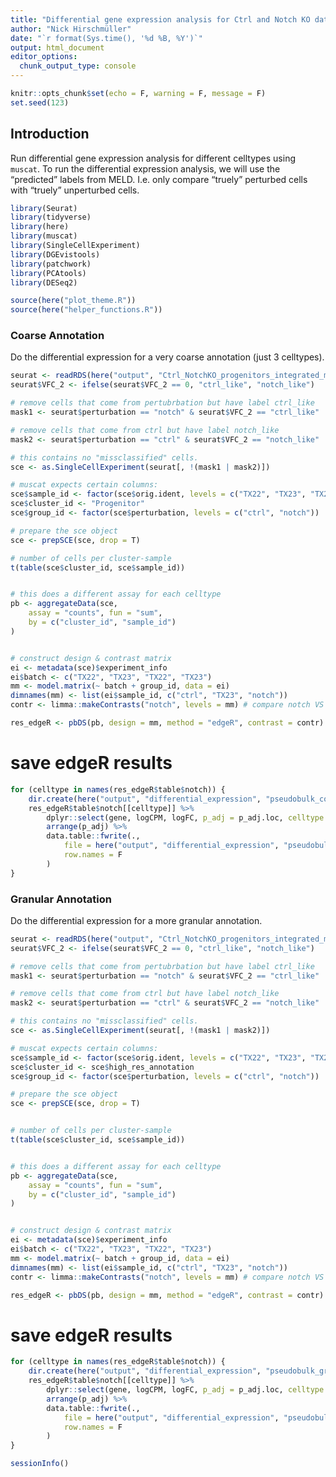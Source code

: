 ```yaml
---
title: "Differential gene expression analysis for Ctrl and Notch KO data"
author: "Nick Hirschmüller"
date: "`r format(Sys.time(), '%d %B, %Y')`"
output: html_document
editor_options: 
  chunk_output_type: console
---
```


```r
knitr::opts_chunk$set(echo = F, warning = F, message = F)
set.seed(123)
```


## Introduction
Run differential gene expression analysis for different celltypes using `muscat`. 
To run the differential expression analysis, we will use the "predicted" labels from MELD. I.e. only compare "truely" perturbed cells with "truely" unperturbed cells.


```r
library(Seurat)
library(tidyverse)
library(here)
library(muscat)
library(SingleCellExperiment)
library(DGEvistools)
library(patchwork)
library(PCAtools)
library(DESeq2)

source(here("plot_theme.R"))
source(here("helper_functions.R"))
```


### Coarse Annotation
Do the differential expression for a very coarse annotation (just 3 celltypes).

```r
seurat <- readRDS(here("output", "Ctrl_NotchKO_progenitors_integrated_meld.rds"))
seurat$VFC_2 <- ifelse(seurat$VFC_2 == 0, "ctrl_like", "notch_like")

# remove cells that come from pertubrbation but have label ctrl_like
mask1 <- seurat$perturbation == "notch" & seurat$VFC_2 == "ctrl_like"

# remove cells that come from ctrl but have label notch_like
mask2 <- seurat$perturbation == "ctrl" & seurat$VFC_2 == "notch_like"

# this contains no "missclassified" cells.
sce <- as.SingleCellExperiment(seurat[, !(mask1 | mask2)])

# muscat expects certain columns:
sce$sample_id <- factor(sce$orig.ident, levels = c("TX22", "TX23", "TX22_N", "TX23_N"))
sce$cluster_id <- "Progenitor"
sce$group_id <- factor(sce$perturbation, levels = c("ctrl", "notch"))

# prepare the sce object
sce <- prepSCE(sce, drop = T)

# number of cells per cluster-sample
t(table(sce$cluster_id, sce$sample_id))


# this does a different assay for each celltype
pb <- aggregateData(sce,
    assay = "counts", fun = "sum",
    by = c("cluster_id", "sample_id")
)


# construct design & contrast matrix
ei <- metadata(sce)$experiment_info
ei$batch <- c("TX22", "TX23", "TX22", "TX23")
mm <- model.matrix(~ batch + group_id, data = ei)
dimnames(mm) <- list(ei$sample_id, c("ctrl", "TX23", "notch"))
contr <- limma::makeContrasts("notch", levels = mm) # compare notch VS ctrl

res_edgeR <- pbDS(pb, design = mm, method = "edgeR", contrast = contr)
```

# save edgeR results
```r
for (celltype in names(res_edgeR$table$notch)) {
    dir.create(here("output", "differential_expression", "pseudobulk_coarse_meld", celltype), showWarnings = F, recursive = T)
    res_edgeR$table$notch[[celltype]] %>%
        dplyr::select(gene, logCPM, logFC, p_adj = p_adj.loc, celltype = cluster_id) %>%
        arrange(p_adj) %>%
        data.table::fwrite(.,
            file = here("output", "differential_expression", "pseudobulk_coarse_meld", celltype, "edgeR_diff_expr.tsv"), sep = "\t",
            row.names = F
        )
}
```

### Granular Annotation
Do the differential expression for a more granular annotation.

```r
seurat <- readRDS(here("output", "Ctrl_NotchKO_progenitors_integrated_meld.rds"))
seurat$VFC_2 <- ifelse(seurat$VFC_2 == 0, "ctrl_like", "notch_like")

# remove cells that come from pertubrbation but have label ctrl_like
mask1 <- seurat$perturbation == "notch" & seurat$VFC_2 == "ctrl_like"

# remove cells that come from ctrl but have label notch_like
mask2 <- seurat$perturbation == "ctrl" & seurat$VFC_2 == "notch_like"

# this contains no "missclassified" cells.
sce <- as.SingleCellExperiment(seurat[, !(mask1 | mask2)])

# muscat expects certain columns:
sce$sample_id <- factor(sce$orig.ident, levels = c("TX22", "TX23", "TX22_N", "TX23_N"))
sce$cluster_id <- sce$high_res_annotation
sce$group_id <- factor(sce$perturbation, levels = c("ctrl", "notch"))

# prepare the sce object
sce <- prepSCE(sce, drop = T)


# number of cells per cluster-sample
t(table(sce$cluster_id, sce$sample_id))


# this does a different assay for each celltype
pb <- aggregateData(sce,
    assay = "counts", fun = "sum",
    by = c("cluster_id", "sample_id")
)


# construct design & contrast matrix
ei <- metadata(sce)$experiment_info
ei$batch <- c("TX22", "TX23", "TX22", "TX23")
mm <- model.matrix(~ batch + group_id, data = ei)
dimnames(mm) <- list(ei$sample_id, c("ctrl", "TX23", "notch"))
contr <- limma::makeContrasts("notch", levels = mm) # compare notch VS ctrl

res_edgeR <- pbDS(pb, design = mm, method = "edgeR", contrast = contr)
```

# save edgeR results
```r
for (celltype in names(res_edgeR$table$notch)) {
    dir.create(here("output", "differential_expression", "pseudobulk_granular_meld", celltype), showWarnings = F, recursive = T)
    res_edgeR$table$notch[[celltype]] %>%
        dplyr::select(gene, logCPM, logFC, p_adj = p_adj.loc, celltype = cluster_id) %>%
        arrange(p_adj) %>%
        data.table::fwrite(.,
            file = here("output", "differential_expression", "pseudobulk_granular_meld", celltype, "edgeR_diff_expr.tsv"), sep = "\t",
            row.names = F
        )
}
```


```r
sessionInfo()
```





